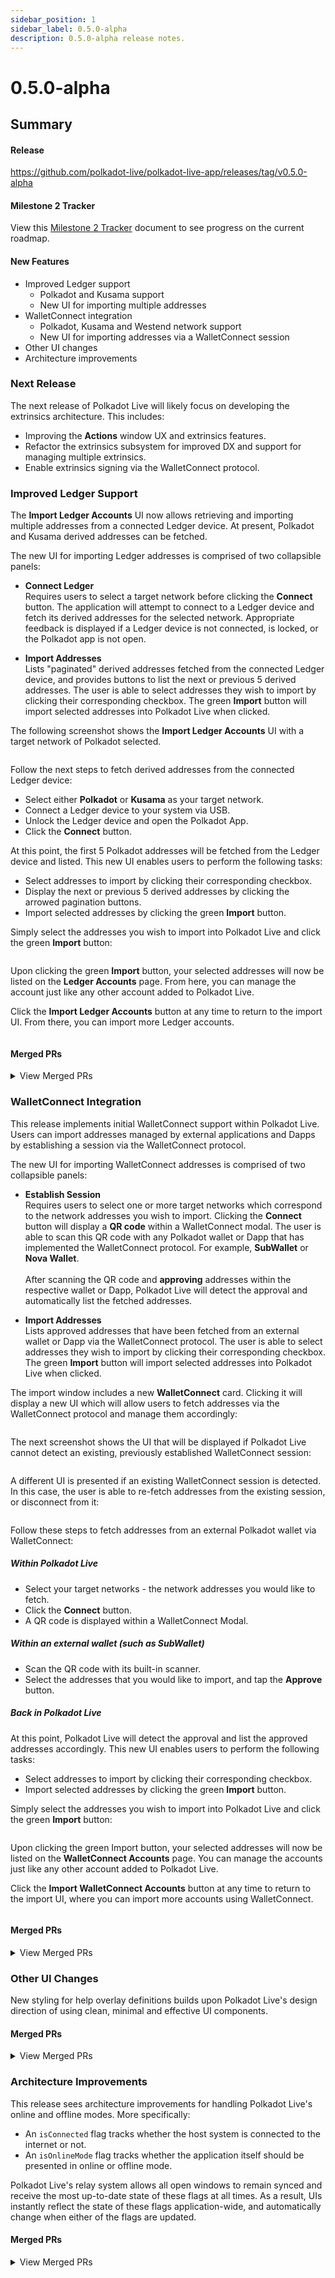 ```yaml
---
sidebar_position: 1
sidebar_label: 0.5.0-alpha
description: 0.5.0-alpha release notes.
---
```



# 0.5.0-alpha

## Summary

#### Release

https://github.com/polkadot-live/polkadot-live-app/releases/tag/v0.5.0-alpha

#### Milestone 2 Tracker

View this [Milestone 2 Tracker](https://docs.google.com/spreadsheets/d/1OnDXC8sXcX6DqMHZxLTVo6zQuEkEuZgBTIZHfpDoXLg/edit?usp=sharing) document to see progress on the current roadmap.

#### New Features

- Improved Ledger support<br />
  - Polkadot and Kusama support<br />
  - New UI for importing multiple addresses
- WalletConnect integration<br />
  - Polkadot, Kusama and Westend network support<br />
  - New UI for importing addresses via a WalletConnect session
- Other UI changes
- Architecture improvements

### Next Release

The next release of Polkadot Live will likely focus on developing the extrinsics architecture. This includes:

- Improving the __Actions__ window UX and extrinsics features.
- Refactor the extrinsics subsystem for improved DX and support for managing multiple extrinsics.
- Enable extrinsics signing via the WalletConnect protocol.

### Improved Ledger Support

The **Import Ledger Accounts** UI now allows retrieving and importing multiple addresses from a connected Ledger device. At present, Polkadot and Kusama derived addresses can be fetched.

The new UI for importing Ledger addresses is comprised of two collapsible panels:

-  **Connect Ledger**<br /> 
  Requires users to select a target network before clicking the **Connect** button. The application will attempt to connect to a Ledger device and fetch its derived addresses for the selected network. Appropriate feedback is displayed if a Ledger device is not connected, is locked, or the Polkadot app is not open.
  
- **Import Addresses**<br />
  Lists "paginated" derived addresses fetched from the connected Ledger device, and provides buttons to list the next or previous 5 derived addresses. The user is able to select addresses they wish to import by clicking their corresponding checkbox. The green **Import** button will import selected addresses into Polkadot Live when clicked.

The following screenshot shows the **Import Ledger Accounts** UI with a target network of Polkadot selected.

<Img url="/img/releases/0-5-0-alpha/ui-import-ledger-01.jpg" maxHeight="375px" />

Follow the next steps to fetch derived addresses from the connected Ledger device:
- Select either **Polkadot** or **Kusama** as your target network.
- Connect a Ledger device to your system via USB.
- Unlock the Ledger device and open the Polkadot App.
- Click the **Connect** button.

At this point, the first 5 Polkadot addresses will be fetched from the Ledger device and listed. This new UI enables users to perform the following tasks:
- Select addresses to import by clicking their corresponding checkbox.
- Display the next or previous 5 derived addresses by clicking the arrowed pagination buttons.
- Import selected addresses by clicking the green **Import** button.

Simply select the addresses you wish to import into Polkadot Live and click the green **Import** button:

<Img url="/img/releases/0-5-0-alpha/ui-import-ledger-02.jpg" maxHeight="525px" />

Upon clicking the green **Import** button, your selected addresses will now be listed on the **Ledger Accounts** page. From here, you can manage the account just like any other account added to Polkadot Live.

Click the **Import Ledger Accounts** button at any time to return to the import UI. From there, you can import more Ledger accounts.

<Img url="/img/releases/0-5-0-alpha/ui-import-ledger-03.jpg" maxHeight="375px" />

#### Merged PRs

<details>
  <summary>View Merged PRs</summary>
  -  [feat: improved ledger support 1 #758](https://github.com/polkadot-live/polkadot-live-app/pull/758)
      - [feat: ui layout for importing ledger addresses #759](https://github.com/polkadot-live/polkadot-live-app/pull/759)
      - [feat: fetching multiple ledger addresses #760](https://github.com/polkadot-live/polkadot-live-app/pull/760)
      - [feat: importing ledger addresses #761](https://github.com/polkadot-live/polkadot-live-app/pull/761)
      - [chore: ledger codebase refactor #762](https://github.com/polkadot-live/polkadot-live-app/pull/762)
      - [feat: ledger ui polish #763](https://github.com/polkadot-live/polkadot-live-app/pull/763)
</details>

### WalletConnect Integration

This release implements initial WalletConnect support within Polkadot Live. Users can import addresses managed by external applications and Dapps by establishing a session via the WalletConnect protocol.

The new UI for importing WalletConnect addresses is comprised of two collapsible panels:

-  **Establish Session**<br /> 
  Requires users to select one or more target networks which correspond to the network addresses you wish to import. Clicking the **Connect** button will display a **QR code** within a WalletConnect modal. The user is able to scan this QR code with any Polkadot wallet or Dapp that has implemented the WalletConnect protocol. For example, **SubWallet** or **Nova Wallet**.<br /><br />
  After scanning the QR code and **approving** addresses within the respective wallet or Dapp, Polkadot Live will detect the approval and automatically list the fetched addresses.
  
- **Import Addresses**<br />
  Lists approved addresses that have been fetched from an external wallet or Dapp via the WalletConnect protocol. The user is able to select addresses they wish to import by clicking their corresponding checkbox. The green **Import** button will import selected addresses into Polkadot Live when clicked.

The import window includes a new **WalletConnect** card. Clicking it will display a new UI which will allow users to fetch addresses via the WalletConnect protocol and manage them accordingly:

<Img url="/img/releases/0-5-0-alpha/ui-import-wc-01.jpg" maxHeight="375px" />

The next screenshot shows the UI that will be displayed if Polkadot Live cannot detect an existing, previously established WalletConnect session:

<Img url="/img/releases/0-5-0-alpha/ui-import-wc-02.jpg" maxHeight="445px" />

A different UI is presented if an existing WalletConnect session is detected. In this case, the user is able to re-fetch addresses from the existing session, or disconnect from it:

<Img url="/img/releases/0-5-0-alpha/ui-import-wc-03.jpg" maxHeight="375px" />

Follow these steps to fetch addresses from an external Polkadot wallet via WalletConnect:

##### Within Polkadot Live

- Select your target networks - the network addresses you would like to fetch.
- Click the **Connect** button.
- A QR code is displayed within a WalletConnect Modal.

##### Within an external wallet (such as SubWallet)

- Scan the QR code with its built-in scanner.
- Select the addresses that you would like to import, and tap the **Approve** button.

##### Back in Polkadot Live

At this point, Polkadot Live will detect the approval and list the approved addresses accordingly. This new UI enables users to perform the following tasks:

- Select addresses to import by clicking their corresponding checkbox.
- Import selected addresses by clicking the green **Import** button.

Simply select the addresses you wish to import into Polkadot Live and click the green **Import** button:

<Img url="/img/releases/0-5-0-alpha/ui-import-wc-04.jpg" maxHeight="480px" />

Upon clicking the green Import button, your selected addresses will now be listed on the **WalletConnect Accounts** page. You can manage the accounts just like any other account added to Polkadot Live.

Click the **Import WalletConnect Accounts** button at any time to return to the import UI, where you can import more accounts using WalletConnect.

<Img url="/img/releases/0-5-0-alpha/ui-import-wc-05.jpg" maxHeight="375px" />

#### Merged PRs

<details>
  <summary>View Merged PRs</summary>
  - [feat: wallet connect integration #766](https://github.com/polkadot-live/polkadot-live-app/pull/766)
    - [feat: wallet connect ui foundation #765](https://github.com/polkadot-live/polkadot-live-app/pull/765)
    - [feat: wallet connect context #767](https://github.com/polkadot-live/polkadot-live-app/pull/767)
    = [feat: wallet connect dynamic ui #768](https://github.com/polkadot-live/polkadot-live-app/pull/768)
    - [feat: import wallet connect addresses #769](https://github.com/polkadot-live/polkadot-live-app/pull/769)
    - [chore: wallet connect optimisation #788](https://github.com/polkadot-live/polkadot-live-app/pull/788)
</details>

### Other UI Changes

New styling for help overlay definitions builds upon Polkadot Live's design direction of using clean, minimal and effective UI components.

#### Merged PRs

<details>
  <summary>View Merged PRs</summary>
  - [chore: help overlay definitions styling #792](https://github.com/polkadot-live/polkadot-live-app/pull/792)
</details>

### Architecture Improvements

This release sees architecture improvements for handling Polkadot Live's online and offline modes. More specifically:

- An `isConnected` flag tracks whether the host system is connected to the internet or not.
- An `isOnlineMode` flag tracks whether the application itself should be presented in online or offline mode.

Polkadot Live's relay system allows all open windows to remain synced and receive the most up-to-date state of these flags at all times. As a result, UIs instantly reflect the state of these flags application-wide, and automatically change when either of the flags are updated.

#### Merged PRs

<details>
  <summary>View Merged PRs</summary>
  - [fix: online status relay #770](https://github.com/polkadot-live/polkadot-live-app/pull/770)
</details>
